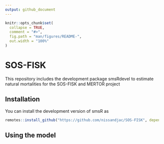 ```yaml
---
output: github_document
---
```


<!-- README.md is generated from README.Rmd. Please edit that file -->

```r
knitr::opts_chunk$set(
  collapse = TRUE,
  comment = "#>",
  fig.path = "man/figures/README-",
  out.width = "100%"
)
```

# SOS-FISK    

<!-- badges: start -->
<!-- badges: end -->
This repository includes the development package smsRdevel to estimate natural mortalities for the SOS-FISK and MERTOR project

## Installation

You can install the development version of smsR as

``` r
remotes::install_github("https://github.com/nissandjac/SOS-FISK", dependencies = TRUE)
```

## Using the model

